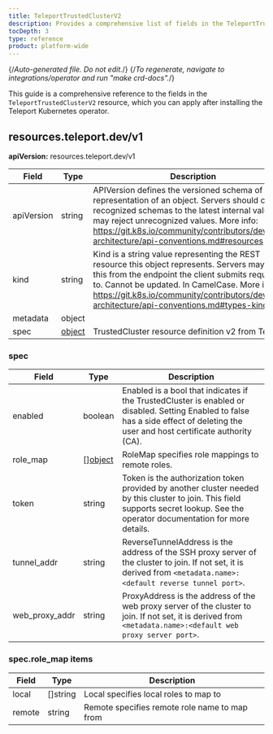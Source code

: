 ```yaml
---
title: TeleportTrustedClusterV2
description: Provides a comprehensive list of fields in the TeleportTrustedClusterV2 resource available through the Teleport Kubernetes operator
tocDepth: 3
type: reference
product: platform-wide
---
```


{/*Auto-generated file. Do not edit.*/}
{/*To regenerate, navigate to integrations/operator and run "make crd-docs".*/}

This guide is a comprehensive reference to the fields in the `TeleportTrustedClusterV2`
resource, which you can apply after installing the Teleport Kubernetes operator.


## resources.teleport.dev/v1

**apiVersion:** resources.teleport.dev/v1

|Field|Type|Description|
|---|---|---|
|apiVersion|string|APIVersion defines the versioned schema of this representation of an object. Servers should convert recognized schemas to the latest internal value, and may reject unrecognized values. More info: https://git.k8s.io/community/contributors/devel/sig-architecture/api-conventions.md#resources|
|kind|string|Kind is a string value representing the REST resource this object represents. Servers may infer this from the endpoint the client submits requests to. Cannot be updated. In CamelCase. More info: https://git.k8s.io/community/contributors/devel/sig-architecture/api-conventions.md#types-kinds|
|metadata|object||
|spec|[object](#spec)|TrustedCluster resource definition v2 from Teleport|

### spec

|Field|Type|Description|
|---|---|---|
|enabled|boolean|Enabled is a bool that indicates if the TrustedCluster is enabled or disabled. Setting Enabled to false has a side effect of deleting the user and host certificate authority (CA).|
|role_map|[][object](#specrole_map-items)|RoleMap specifies role mappings to remote roles.|
|token|string|Token is the authorization token provided by another cluster needed by this cluster to join. This field supports secret lookup. See the operator documentation for more details.|
|tunnel_addr|string|ReverseTunnelAddress is the address of the SSH proxy server of the cluster to join. If not set, it is derived from `<metadata.name>:<default reverse tunnel port>`.|
|web_proxy_addr|string|ProxyAddress is the address of the web proxy server of the cluster to join. If not set, it is derived from `<metadata.name>:<default web proxy server port>`.|

### spec.role_map items

|Field|Type|Description|
|---|---|---|
|local|[]string|Local specifies local roles to map to|
|remote|string|Remote specifies remote role name to map from|

